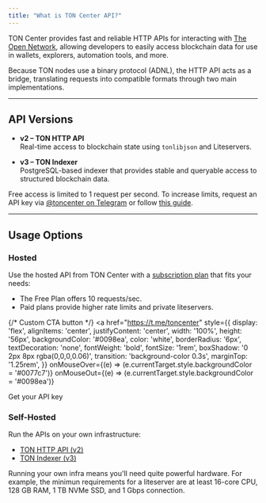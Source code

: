 ```yaml
---
title: "What is TON Center API?"
---
```



TON Center provides fast and reliable HTTP APIs for interacting with [The Open Network](https://ton.org), allowing developers to easily access blockchain data for use in wallets, explorers, automation tools, and more.

Because TON nodes use a binary protocol (ADNL), the HTTP API acts as a bridge, translating requests into compatible formats through two main implementations.

---

## API Versions

- **v2 – TON HTTP API**  
  Real-time access to blockchain state using `tonlibjson` and Liteservers.

- **v3 – TON Indexer**  
  PostgreSQL-based indexer that provides stable and queryable access to structured blockchain data. 

<Note>Free access is limited to 1 request per second. To increase limits, request an API key via [@toncenter on Telegram](https://t.me/toncenter) or follow [this guide](./get-api-key).</Note>

---

## Usage Options

### Hosted

Use the hosted API from TON Center with a [subscription plan](./subscription-plans) that fits your needs:
  - The Free Plan offers 10 requests/sec.
  - Paid plans provide higher rate limits and private liteservers.

{/* Custom CTA button */}
<a
  href="https://t.me/toncenter"
  style={{
    display: 'flex',
    alignItems: 'center',
    justifyContent: 'center',
    width: '100%',
    height: '56px',
    backgroundColor: '#0098ea',
    color: 'white',
    borderRadius: '6px',
    textDecoration: 'none',
    fontWeight: 'bold',
    fontSize: '1rem',
    boxShadow: '0 2px 8px rgba(0,0,0,0.06)',
    transition: 'background-color 0.3s',
    marginTop: '1.25rem',
  }}
  onMouseOver={(e) => (e.currentTarget.style.backgroundColor = '#0077c7')}
  onMouseOut={(e) => (e.currentTarget.style.backgroundColor = '#0098ea')}
>
  Get your API key
</a>

### Self-Hosted

Run the APIs on your own infrastructure:
  - [TON HTTP API (v2)](https://github.com/toncenter/ton-http-api)
  - [TON Indexer (v3)](https://github.com/toncenter/ton-indexer)

<Note>Running your own infra means you'll need quite powerful hardware. For example, the minimun requirements for a liteserver are at least 16-core CPU, 128 GB RAM, 1 TB NVMe SSD, and 1 Gbps connection.</Note>
